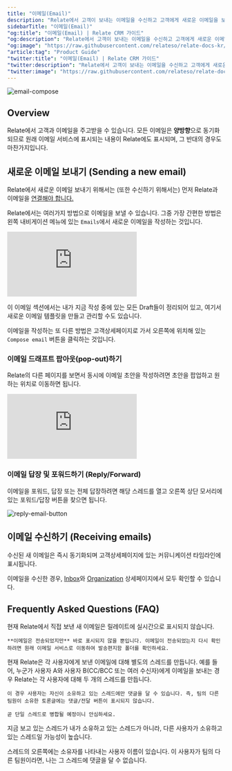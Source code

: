 ```yaml
---
title: "이메일(Email)"
description: "Relate에서 고객이 보내는 이메일을 수신하고 고객에게 새로운 이메일을 보낼 수 있습니다."
sidebarTitle: "이메일(Email)"
"og:title": "이메일(Email) | Relate CRM 가이드"
"og:description": "Relate에서 고객이 보내는 이메일을 수신하고 고객에게 새로운 이메일을 보낼 수 있습니다."
"og:image": "https://raw.githubusercontent.com/relateso/relate-docs-kr/main/docs/images/features/email-compose.png"
"article:tag": "Product Guide"
"twitter:title": "이메일(Email) | Relate CRM 가이드"
"twitter:description": "Relate에서 고객이 보내는 이메일을 수신하고 고객에게 새로운 이메일을 보낼 수 있습니다."
"twitter:image": "https://raw.githubusercontent.com/relateso/relate-docs-kr/main/docs/images/features/email-compose.png"
---
```


![email-compose](/images/features/email-compose.png)

## Overview
Relate에서 고객과 이메일을 주고받을 수 있습니다. 모든 이메일은 **양방향**으로 동기화되므로 원래 이메일 서비스에 표시되는 내용이 Relate에도 표시되며, 그 반대의 경우도 마찬가지입니다.

## 새로운 이메일 보내기 (Sending a new email)
Relate에서 새로운 이메일 보내기 위해서는 (또한 수신하기 위해서는) 먼저 Relate과 이메일을 [연결해야 합니다.](/setup/email-integration/)

Relate에서는 여러가지 방법으로 이메일을 보낼 수 있습니다. 그중 가장 간편한 방법은 왼쪽 내비게이션 메뉴에 있는 `Emails`에서 새로운 이메일을 작성하는 것입니다.

<div
  style={{
    position: "relative",
    paddingBottom: "69.74664679582713%",
    height: 0,
  }}
>
  <iframe
    src="https://player.vimeo.com/video/861825777?title=1&byline=0&portrait=0&muted=1&autoplay=1&autopause=0&controls=1&loop=1"
    frameborder="0"
    allow="autoplay; fullscreen; picture-in-picture"
    title="Relate Reporting"
    webkitAllowFullScreen
    mozallowFullScreen
    allowFullScreen
    style={{
      position: "absolute",
      top: 0,
      left: 0,
      width: "100%",
      height: "100%",
    }}
  ></iframe>
</div>

이 이메일 섹션에서는 내가 지금 작성 중에 있는 모든 Draft들이 정리되어 있고, 여기서 새로운 이메일 템플릿을 만들고 관리할 수도 있습니다.

이메일을 작성하는 또 다른 방법은 고객상세페이지로 가서 오른쪽에 위치해 있는 `Compose email` 버튼을 클릭하는 것입니다.

### 이메일 드래프트 팝아웃(pop-out)하기

Relate의 다른 페이지를 보면서 동시에 이메일 초안을 작성하려면 초안을 팝업하고 원하는 위치로 이동하면 됩니다.

<div
  style={{
    position: "relative",
    paddingBottom: "69.74664679582713%",
    height: 0,
  }}
>
  <iframe
    src="https://player.vimeo.com/video/861827850?title=1&byline=0&portrait=0&muted=1&autoplay=1&autopause=0&controls=1&loop=1"
    frameborder="0"
    allow="autoplay; fullscreen; picture-in-picture"
    title="Relate Reporting"
    webkitAllowFullScreen
    mozallowFullScreen
    allowFullScreen
    style={{
      position: "absolute",
      top: 0,
      left: 0,
      width: "100%",
      height: "100%",
    }}
  ></iframe>
</div>

### 이메일 답장 및 포워드하기 (Reply/Forward)
이메일을 포워드, 답장 또는 전체 답장하려면 해당 스레드를 열고 오른쪽 상단 모서리에 있는 포워드/답장 버튼을 찾으면 됩니다.

![reply-email-button](/images/features/reply-email-button.png)

## 이메일 수신하기 (Receiving emails)
수신된 새 이메일은 즉시 동기화되며 고객상세페이지에 있는 커뮤니케이션 타임라인에 표시됩니다.

이메일을 수신한 경우, [Inbox](/features/inbox/)와 [Organization](/features/organizations/) 상세페이지에서 모두 확인할 수 있습니다.

## Frequently Asked Questions (FAQ)

<AccordionGroup>
	<Accordion title="Relate에서 보낸 이메일이 보이지 않습니다. 어떻게 해야 하나요?">
	현재 Relate에서 직접 보낸 새 이메일은 릴레이트에 실시간으로 표시되지 않습니다.

	**이메일은 전송되었지만** 바로 표시되지 않을 뿐입니다. 이메일이 전송되었는지 다시 확인하려면 원래 이메일 서비스로 이동하여 발송편지함 폴더를 확인하세요.
  </Accordion>
  <Accordion title="특정 중복 스레드가 있습니다. 어떻게 해야 하나요?">
    현재 Relate은 각 사용자에게 보낸 이메일에 대해 별도의 스레드를 만듭니다. 예를 들어, 누군가 사용자 A와 사용자 B(CC/BCC 또는 여러 수신자)에게 이메일을 보내는 경우 Relate는 각 사용자에 대해 두 개의 스레드를 만듭니다.

    이 경우 사용자는 자신이 소유하고 있는 스레드에만 댓글을 달 수 있습니다. 즉, 팀의 다른 팀원이 소유한 토론글에는 댓글/전달 버튼이 표시되지 않습니다.

    곧 단일 스레드로 병합될 예정이니 안심하세요.
  </Accordion>
  <Accordion title="일부 스레드에 답장/포워드 버튼이 없는 이유는 무엇인가요?">
  지금 보고 있는 스레드가 내가 소유하고 있는 스레드가 아니라, 다른 사용자가 소유하고 있는 스레드일 가능성이 높습니다.

  스레드의 오른쪽에는 소유자를 나타내는 사용자 이름이 있습니다. 이 사용자가 팀의 다른 팀원이라면, 나는 그 스레드에 댓글을 달 수 없습니다.
  </Accordion>
  </AccordionGroup>
